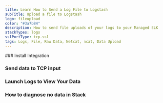 ```yaml
---
title: Learn How to Send a Log File to Logstash
subTitle: Upload a file to Logstash
logo: fileupload
color: "#3a7b84"
description: How to send file uploads of your logs to your Managed ELK Logstash instance. Simplify sending log data with Logit.io's data source configuration examples.
stackTypes: logs
sslPortType: tcp-ssl
tags: Logs, File, Raw Data, Netcat, ncat, Data Upload
---
```


<Steps>
  ### Install Integration

  <InstallIntegration/>
  
  ### Send data to TCP input

  <SendDataToTCP />

  ### Launch Logs to View Your Data

  <LaunchVisualizer type="logs" />

  ### How to diagnose no data in Stack

  <DiagnoseNoData />

</Steps>